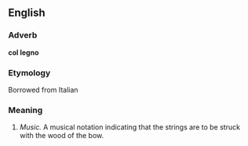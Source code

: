 ==English==

===Adverb===
'''col legno'''

===Etymology===
Borrowed from Italian

===Meaning===
#''Music.'' A musical notation indicating that the strings are to be struck with the wood of the bow.